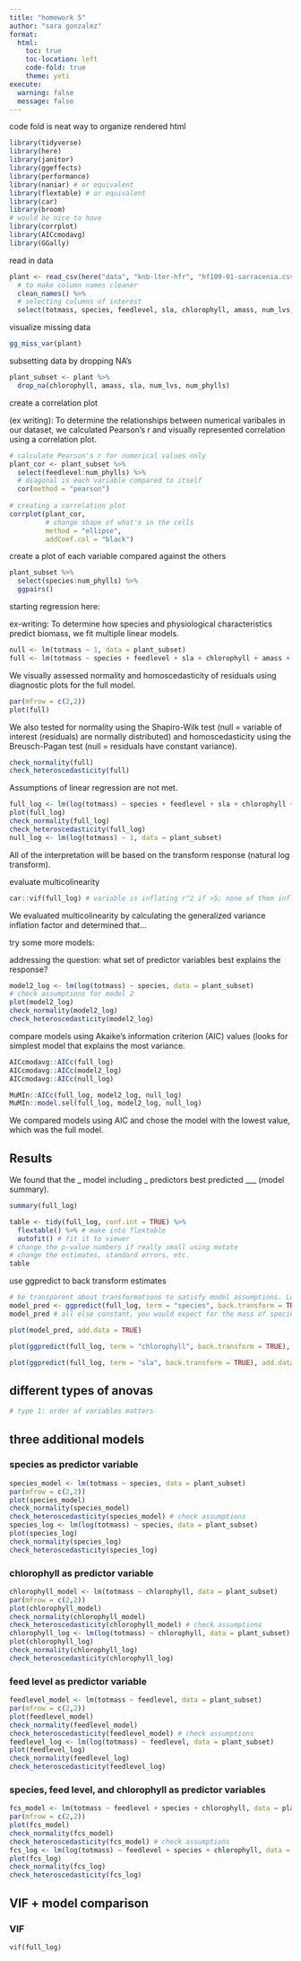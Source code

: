 ```yaml
---
title: "homework 5"
author: "sara gonzalez"
format: 
  html:
    toc: true
    toc-location: left
    code-fold: true
    theme: yeti
execute: 
  warning: false
  message: false
---
```


code fold is neat way to organize rendered html

```r
library(tidyverse)
library(here)
library(janitor)
library(ggeffects)
library(performance)
library(naniar) # or equivalent
library(flextable) # or equivalent
library(car)
library(broom)
# would be nice to have
library(corrplot)
library(AICcmodavg)
library(GGally)
```

read in data

```r
plant <- read_csv(here("data", "knb-lter-hfr", "hf109-01-sarracenia.csv")) %>% 
  # to make column names cleaner
  clean_names() %>%
  # selecting columns of interest
  select(totmass, species, feedlevel, sla, chlorophyll, amass, num_lvs, num_phylls)
```

visualize missing data

```r
gg_miss_var(plant)
```

subsetting data by dropping NA's

```r
plant_subset <- plant %>% 
  drop_na(chlorophyll, amass, sla, num_lvs, num_phylls)
```

create a correlation plot

(ex writing): To determine the relationships between numerical varibales in our dataset, we calculated Pearson's r and visually represented correlation using a correlation plot.

```r
# calculate Pearson's r for numerical values only
plant_cor <- plant_subset %>% 
  select(feedlevel:num_phylls) %>% 
  # diagonal is each variable compared to itself
  cor(method = "pearson")
  
# creating a correlation plot
corrplot(plant_cor,
         # change shape of what's in the cells
         method = "ellipse",
         addCoef.col = "black")
```

create a plot of each variable compared against the others

```r
plant_subset %>% 
  select(species:num_phylls) %>% 
  ggpairs()
```

starting regression here:

ex-writing: To determine how species and physiological characteristics predict biomass, we fit multiple linear models.

```r
null <- lm(totmass ~ 1, data = plant_subset)
full <- lm(totmass ~ species + feedlevel + sla + chlorophyll + amass + num_lvs + num_phylls, data = plant_subset)
```

We visually assessed normality and homoscedasticity of residuals using diagnostic plots for the full model.

```r
par(mfrow = c(2,2))
plot(full)
```

We also tested for normality using the Shapiro-Wilk test (null = variable of interest (residuals) are normally distributed) and homoscedasticity using the Breusch-Pagan test (null = residuals have constant variance).

```r
check_normality(full)
check_heteroscedasticity(full)
```

Assumptions of linear regression are not met.

```r
full_log <- lm(log(totmass) ~ species + feedlevel + sla + chlorophyll + amass + num_lvs + num_phylls, data = plant_subset) # hypotheses are about log(total) make sure to back transform from log to actual scale of biomass for results. all the estimates for slope = log scale, exponentiate whatever slope is
plot(full_log)
check_normality(full_log)
check_heteroscedasticity(full_log)
null_log <- lm(log(totmass) ~ 1, data = plant_subset)
```

All of the interpretation will be based on the transform response (natural log transform).

evaluate multicolinearity

```r
car::vif(full_log) # variable is inflating r^2 if >5; none of them inflate r^2 in this case
```

We evaluated multicolinearity by calculating the generalized variance inflation factor and determined that...

try some more models:

addressing the question: what set of predictor variables best explains the response?

```r
model2_log <- lm(log(totmass) ~ species, data = plant_subset)
# check assumptions for model 2
plot(model2_log)
check_normality(model2_log)
check_heteroscedasticity(model2_log)
```

compare models using Akaike's information criterion (AIC) values (looks for simplest model that explains the most variance.

```r
AICcmodavg::AICc(full_log)
AICcmodavg::AICc(model2_log)
AICcmodavg::AICc(null_log)

MuMIn::AICc(full_log, model2_log, null_log)
MuMIn::model.sel(full_log, model2_log, null_log)
```

We compared models using AIC and chose the model with the lowest value, which was the full model.

## Results

We found that the \_ model including \_ predictors best predicted \_\_\_ (model summary).

```r
summary(full_log)

table <- tidy(full_log, conf.int = TRUE) %>% 
  flextable() %>% # make into flextable
  autofit() # fit it to viewer
# change the p-value numbers if really small using mutate
# change the estimates, standard errors, etc. 
table
```

use ggpredict to back transform estimates

```r
# be transparent about transformations to satisfy model assumptions. Log transform, why, results reported on scale of original variable. 
model_pred <- ggpredict(full_log, term = "species", back.transform = TRUE) # ignore standard error part
model_pred # all else constant, you would expect for the mass of species to be...

plot(model_pred, add.data = TRUE)

plot(ggpredict(full_log, term = "chlorophyll", back.transform = TRUE), add.data = TRUE)

plot(ggpredict(full_log, term = "sla", back.transform = TRUE), add.data = TRUE) # ribbons indicate 95% confidence interval (around sla slope estimate)
```

## different types of anovas

```r
# type 1: order of variables matters
```

## three additional models

### species as predictor variable

```r
species_model <- lm(totmass ~ species, data = plant_subset)
par(mfrow = c(2,2))
plot(species_model)
check_normality(species_model)
check_heteroscedasticity(species_model) # check assumptions
species_log <- lm(log(totmass) ~ species, data = plant_subset)
plot(species_log)
check_normality(species_log)
check_heteroscedasticity(species_log)
```

### chlorophyll as predictor variable

```r
chlorophyll_model <- lm(totmass ~ chlorophyll, data = plant_subset)
par(mfrow = c(2,2))
plot(chlorophyll_model)
check_normality(chlorophyll_model)
check_heteroscedasticity(chlorophyll_model) # check assumptions
chlorophyll_log <- lm(log(totmass) ~ chlorophyll, data = plant_subset)
plot(chlorophyll_log)
check_normality(chlorophyll_log)
check_heteroscedasticity(chlorophyll_log)
```

### feed level as predictor variable

```r
feedlevel_model <- lm(totmass ~ feedlevel, data = plant_subset)
par(mfrow = c(2,2))
plot(feedlevel_model)
check_normality(feedlevel_model)
check_heteroscedasticity(feedlevel_model) # check assumptions
feedlevel_log <- lm(log(totmass) ~ feedlevel, data = plant_subset)
plot(feedlevel_log)
check_normality(feedlevel_log)
check_heteroscedasticity(feedlevel_log)
```

### species, feed level, and chlorophyll as predictor variables

```r
fcs_model <- lm(totmass ~ feedlevel + species + chlorophyll, data = plant_subset)
par(mfrow = c(2,2))
plot(fcs_model)
check_normality(fcs_model)
check_heteroscedasticity(fcs_model) # check assumptions
fcs_log <- lm(log(totmass) ~ feedlevel + species + chlorophyll, data = plant_subset)
plot(fcs_log)
check_normality(fcs_log)
check_heteroscedasticity(fcs_log)
```

## VIF + model comparison

### VIF

```r
vif(full_log)
```
